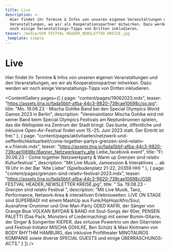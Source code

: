 ```yaml
---
title: Live
description: >-
  Hier findet ihr Termine & Infos von unseren eigenen Veranstaltungen und den
  Veranstaltungen, wo wir als Kooperationspartner mitwirken. Dazu werden wir
  noch einige Veranstaltungs-Tipps von Dritten inkludieren.
teaser: /media/GSR FESTVAL HEADER_NEWSLETTER KREISE.jpg
_template: simple
---
```


# Live

Hier findet ihr Termine & Infos von unseren eigenen Veranstaltungen und den Veranstaltungen, wo wir als Kooperationspartner mitwirken. Dazu werden wir noch einige Veranstaltungs-Tipps von Dritten inkludieren.

<ContentGallery
  pages={[
    {
      page: "content/pages/19062023.mdx",
      teaser:
        "https://assets.tina.io/fada5bbf-afba-44c3-9820-739cae10698c/so.jpg",
      title:
        "Mo. 19.06.23 - Mischa Gohlke Band bei den Special Olympics World Games 2023 in Berlin",
      description:
        "Vereinsinitiator Mischa Gohlke wird mit seiner Band beim Special Olympics Festivals am Neptunbrunnen spielen, das die Weltspiele ins Zentrum der Stadt bringt. Das bunte, öffentliche und inklusive Open-Air-Festival findet vom 15.-25. Juni 2023 statt. Der Eintritt ist frei."
    },
    {
      page: "content/pages/aktivitaeten/netzwerk-und-oeffentlichkeitsarbeit/come-together-partys-grenzen-sind-relativ-e.v.friends.mdx",
      teaser:
        "https://assets.tina.io/fada5bbf-afba-44c3-9820-739cae10698c/Banner_Netzwerkparty_alte Liebe_facebook event",
      title:
        "Fr. 30.06.23 - Come together Netzwerkparty & Warm up Grenzen sind relativ Kulturfestival ",
      description:
        "Mit Live Musik, Jamsession & Interaktives ... ab 19 Uhr in der Bar “Alte Liebe” (Spielbudenplatz 21-22, 20359 HH) "
    },
    {
      page: "content/pages/grenzen-sind-relativ-festival-2023.mdx",
      teaser:
        "https://assets.tina.io/fada5bbf-afba-44c3-9820-739cae10698c/GSR FESTVAL HEADER_NEWSLETTER KREISE.jpg",
      title: " Sa. 19.08.23 - Grenzen sind relativ Festival ",
      description:
        "Mit Live Musik, Tanz, Performance, Network-Area & interaktiven Erlebniswelten. LIVE ON STAGE sind SUPERBAD! mit einem MashUp aus Funk/HipHop/Afro/Soul, Ausnahme-Drummer und One-Man-Party ODED KAFRI, der Sänger von Orange Blue VOLKAN BAYDAR & BAND mit Soul-Songs der 60er, PENSEN PALETTI (Das Pack, Monsters of Liedermaching) mit seiner Bumm-Gitarre, der Singer & Songwriter KIEPER, das virtuose Powertrio um den Gitarristen und Festival-Initiator MISCHA GOHLKE, Ben Schütz & Maxi Klotmann von BODY RHYTHM HAMBURG, das inklusive Profitheater MINOTAUROS KOMPANIE sowie diverse SPECIAL GUESTS und einige ÜBERRASCHUNGS-ACTS."
    }
  ]}
/>
